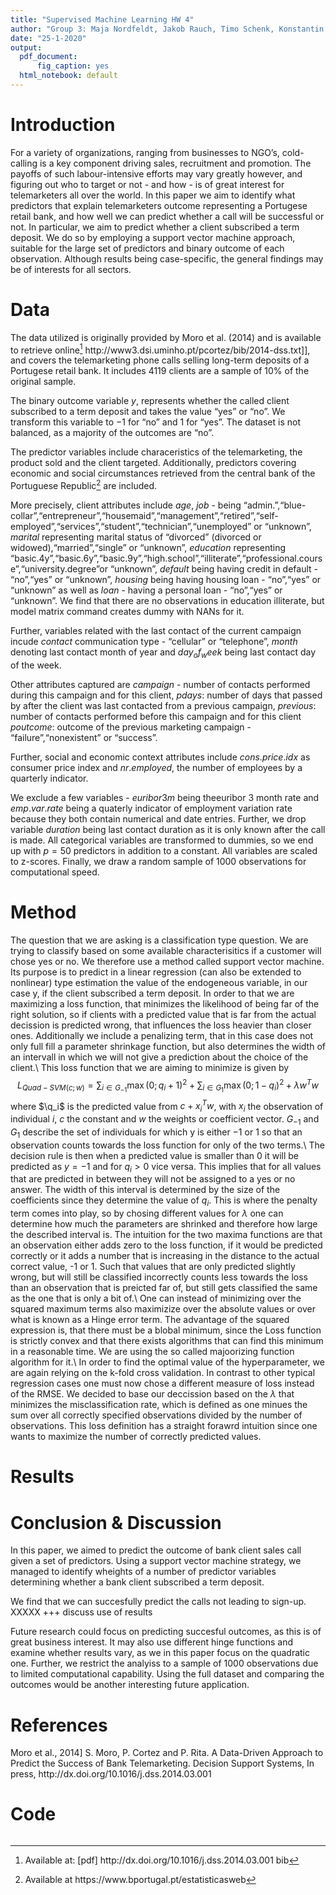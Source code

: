 ```yaml
---
title: "Supervised Machine Learning HW 4"
author: "Group 3: Maja Nordfeldt, Jakob Rauch, Timo Schenk, Konstantin Sommer"
date: "25-1-2020"
output:
  pdf_document:
      fig_caption: yes
  html_notebook: default
---
```

# Introduction
For  a variety of organizations, ranging from businesses to NGO's, cold-calling is a key component driving sales, recruitment and promotion. The payoffs of such labour-intensive efforts may vary greatly however, and figuring out who to target or not - and how - is of great interest for telemarketers all over the world. In this paper we aim to identify what predictors that explain telemarketers outcome representing a Portugese retail bank, and how well we can predict whether a call will be successful or not. In particular, we aim to predict whether a client subscribed a term deposit. We do so by employing a support vector machine approach, suitable for the large set of predictors and binary outcome of each observation. Although results being case-specific, the general findings may be of interests for all sectors. 


# Data
The data utilized is originally provided by Moro et al. (2014) and is available to retrieve online^[Available at: [pdf] http://dx.doi.org/10.1016/j.dss.2014.03.001 bib] http://www3.dsi.uminho.pt/pcortez/bib/2014-dss.txt]], and covers the telemarketing phone calls selling long-term deposits of a Portugese retail bank. It includes 4119 clients are a sample of 10% of the original sample. 

The binary outcome variable $y$, represents whether the called client subscribed to a term deposit and takes the value "yes" or "no". We transform this variable to $-1$ for "no" and $1$ for "yes". The dataset is not balanced, as a majority of the outcomes are "no".

The predictor variables include characeristics of the telemarketing, the product sold and the client targeted. Additionally, predictors covering economic and social circumstances retrieved from the central bank of the Portuguese Republic^[Available at https://www.bportugal.pt/estatisticasweb] are included. 

More precisely, client attributes include $age$, $job$ - being "admin.","blue-collar","entrepreneur","housemaid","management","retired","self-employed","services","student","technician","unemployed" or "unknown", $marital$ representing marital status of "divorced" (divorced or widowed),"married","single" or "unknown", $education$ representing  "basic.4y","basic.6y","basic.9y","high.school","illiterate","professional.course","university.degree"or "unknown", $default$ being having credit in default - "no","yes" or "unknown", $housing$ being having housing loan - "no","yes" or "unknown" as well as $loan$ - having a personal loan - "no","yes" or "unknown". We find that there are no observations in education illiterate, but model matrix command creates dummy with NANs for it.

Further, variables related with the last contact of the current campaign incude $contact$ communication type -   "cellular" or "telephone",  $month$ denoting last contact month of year and $day_of_week$ being last contact day of the week. 

Other attributes captured are $campaign$  - number of contacts performed during this campaign and for this client,  $pdays$: number of days that passed by after the client was last contacted from a previous campaign, $previous$: number of contacts performed before this campaign and for this client $poutcome$: outcome of the previous marketing campaign - "failure","nonexistent" or "success". 

Further, social and economic context attributes include $cons.price.idx$ as consumer price index and $nr.employed$, the number of employees by a quarterly indicator.


We exclude a few variables -  $euribor3m$ being theeuribor 3 month rate and $emp.var.rate$ being a quaterly indicator of employment variation rate because they both contain numerical and date entries. Further, we drop variable $duration$ being last contact duration as it is only known after the call is made. All categorical variables are transformed to dummies,  so we end up with $p=50$ predictors in addition to a constant. All variables are scaled to z-scores. Finally, we draw a random sample of 1000 observations for computational speed. 

# Method
The question that we are asking is a classification type question. We are trying to classify based on some available characterisitics if a customer will chose yes or no. We therefore use a method called support vector machine. Its purpose is to predict in a linear regression (can also be extended to nonlinear) type estimation the value of the endogeneous variable, in our case y, if the client subscribed a term deposit. In order to that we are maximizing a loss function, that minimizes the likelihood of being far of the right solution, so if clients with a predicted value that is far from the actual decission is predicted wrong, that influences the loss heavier than closer ones. Additionally we include a penalizing term, that in this case does not only full fill a parameter shrinkage function, but also determines the width of an intervall in which we will not give a prediction about the choice of the client.\\
This loss function that we are aiming to minimize is given by $$L_{Quad-SVM(c;w)}=\sum_{i \in G_{-1}}\max(0; q_i + 1)^2 +\sum_{i \in G_{1}}\max(0;1- q_i)^2+ \lambda w^Tw$$ where $\q_i$ is the predicted value from $c+x_i^Tw$, with $x_i$ the observation of individual $i$, $c$ the constant and $w$ the weights or coefficient vector. $G_{-1}$ and $G_1$ describe the set of individuals for which y is either $-1$ or $1$ so that an observation counts towards the loss function for only of the two terms.\\
The decision rule is then when a predicted value is smaller than $0$ it will be predicted as $y=-1$ and for $q_i>0$ vice versa. This implies that for all values that are predicted in between they will not be assigned to a yes or no answer. The width of this interval is determined by the size of the coefficients since they determine the value of $q_i$. This is where the penalty term comes into play, so by chosing different values for $\lambda$ one can determine how much the parameters are shrinked and therefore how large the described interval is. The intuition for the two maxima functions are that an observation either adds zero to the loss function, if it would be predicted correctly or it adds a number that is increasing in the distance to the actual correct value, -1 or 1. Such that values that are only predicted slightly wrong, but will still be classified incorrectly counts less towards the loss than an observation that is preicted far of, but still gets classified the same as the one that is only a bit of.\\
One can instead of minimizing over the squared maximum terms also maximizize over the absolute values or over what is known as a Hinge error term. The advantage of the squared expression is, that there must be a blobal minimum, since the Loss function is strictly convex and that there exists algorithms that can find this minimum in a reasonable time. We are using the so called majoorizing function algorithm for it.\\
In order to find the optimal value of the hyperparameter, we are again relying on the k-fold cross validation. In contrast to other typical regression cases one must now chose a different measure of loss instead of the RMSE. We decided to base our deccission based on the $\lambda$ that minimizes the misclassification rate, which is defined as one minues the sum over all correctly specified observations divided by the number of observations. This loss definition has a straight forawrd intuition since one wants to maximize the number of correctly predicted values.

# Results




# Conclusion & Discussion
In this paper, we aimed to predict the outcome of bank client sales call given a set of predictors. Using a support vector machine strategy, we managed to identify wheights of a number of predictor variables determining whether a bank client subscribed a term deposit. 

We find that we can succesfully predict the calls not leading to sign-up. XXXXX +++ discuss use of results

Future research could focus on predicting succesful outcomes, as this is of great business interest. It may also use different hinge functions and examine whether results vary, as we in this paper focus on the quadratic one. Further, we restrict the analyiss to a sample of $1000$ observations due to limited computational capability. Using the full dataset and comparing the outcomes would be another interesting future application. 





# References

Moro et al., 2014] S. Moro, P. Cortez and P. Rita. A Data-Driven Approach to Predict the Success of Bank Telemarketing. Decision Support Systems, In press, http://dx.doi.org/10.1016/j.dss.2014.03.001

# Code
```r
```
